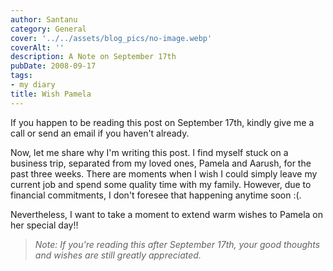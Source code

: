 ```yaml
---
author: Santanu
category: General
cover: '../../assets/blog_pics/no-image.webp'
coverAlt: ''
description: A Note on September 17th
pubDate: 2008-09-17
tags:
- my diary
title: Wish Pamela
---
```


If you happen to be reading this post on September 17th, kindly give me a call or send an email if you haven't already.

Now, let me share why I'm writing this post. I find myself stuck on a business trip, separated from my loved ones, Pamela and Aarush, for the past three weeks. There are moments when I wish I could simply leave my current job and spend some quality time with my family. However, due to financial commitments, I don't foresee that happening anytime soon :(.

Nevertheless, I want to take a moment to extend warm wishes to Pamela on her special day!!

>*Note: If you're reading this after September 17th, your good thoughts and wishes are still greatly appreciated.*